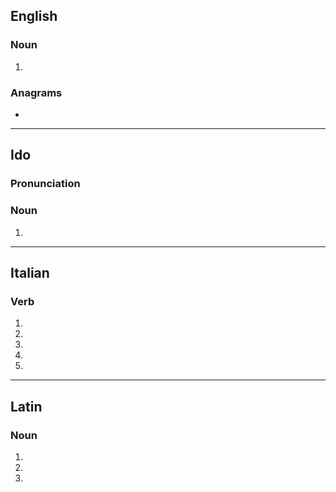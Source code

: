 ==English==

===Noun===
{{head|en|noun plural form}}

# {{plural of|silurus|lang=en}}

===Anagrams===
* {{anagrams|en|a=iilrsu|surili}}

----

==Ido==

===Pronunciation===
{{io-IPA}}

===Noun===
{{head|io|noun plural form}}

# {{plural of|siluro|lang=io}}

----

==Italian==

===Verb===
{{head|it|verb form}}

# {{inflection of|silurare||2|s|pres|indc|lang=it}}
# {{inflection of|silurare||1|s|pres|subj|lang=it}}
# {{inflection of|silurare||2|s|pres|subj|lang=it}}
# {{inflection of|silurare||3|s|pres|subj|lang=it}}
# {{inflection of|silurare||3|s|impr|lang=it}}

----

==Latin==

===Noun===
{{la-noun-form|silūrī}}

# {{inflection of|silūrus||nom|p|lang=la}}
# {{inflection of|silūrus||gen|s|lang=la}}
# {{inflection of|silūrus||voc|p|lang=la}}